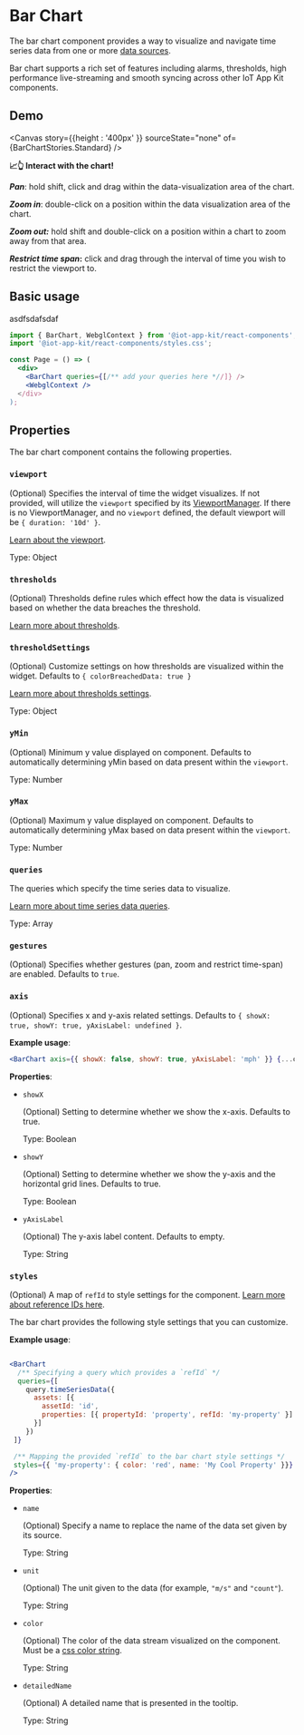

<Meta of={BarChartStories} />

# Bar Chart

The bar chart component provides a way to visualize and navigate time series data from one or more [data sources](http://localhost:6006/?path=/docs/core-datasources--docs).

Bar chart supports a rich set of features including alarms, thresholds, high performance live-streaming and smooth syncing across other IoT App Kit components.

## Demo

<Canvas  story={{height : '400px' }}  sourceState="none" of={BarChartStories.Standard} />

**📈👆 Interact with the chart!**

**_Pan_**: hold shift, click and drag within the data-visualization area of the chart.

**_Zoom in_**: double-click on a position within the data visualization area of the chart.

**_Zoom out:_** hold shift and double-click on a position within a chart to zoom away from that area.

**_Restrict time span_:** click and drag through the interval of time you wish to restrict the viewport to.

## Basic usage
asdfsdafsdaf


```jsx
import { BarChart, WebglContext } from '@iot-app-kit/react-components';
import '@iot-app-kit/react-components/styles.css';

const Page = () => (
  <div>
    <BarChart queries={[/** add your queries here *//]} />
    <WebglContext />
  </div>
);
```

## Properties

The bar chart component contains the following properties.

### `viewport`

(Optional) Specifies the interval of time the widget visualizes. If not provided, will utilize the `viewport` specified by its [ViewportManager](http://localhost:6006/?path=/docs/components-viewportmanager--docs).
If there is no ViewportManager, and no `viewport` defined, the default viewport will be `{ duration: '10d' }`.

[Learn about the viewport](/docs/core-viewport--docs).

Type: Object

### `thresholds`

(Optional) Thresholds define rules which effect how the data is visualized based on whether the data breaches the threshold.

[Learn more about thresholds](/docs/core-thresholds--docs#thresholds).

### `thresholdSettings`

(Optional) Customize settings on how thresholds are visualized within the widget. Defaults to `{ colorBreachedData: true }`

[Learn more about thresholds settings](/docs/core-thresholds--docs#thresholdsettings).

Type: Object

### `yMin`
(Optional) Minimum y value displayed on component. Defaults to automatically determining yMin based on data present within the `viewport`.

Type: Number

### `yMax`
(Optional) Maximum y value displayed on component. Defaults to automatically determining yMax based on data present within the `viewport`.

Type: Number

### `queries`

The queries which specify the time series data to visualize.

[Learn more about time series data queries](/docs/core-time-series-data--docs).

Type: Array

### `gestures`

(Optional) Specifies whether gestures (pan, zoom and restrict time-span) are enabled. Defaults to `true`.

### `axis`

(Optional) Specifies x and y-axis related settings. Defaults to `{ showX: true, showY: true, yAxisLabel: undefined }`.

__Example usage__:
```jsx
<BarChart axis={{ showX: false, showY: true, yAxisLabel: 'mph' }} {...otherFields} />
```

__Properties__:

- `showX`

  (Optional) Setting to determine whether we show the x-axis. Defaults to true.

  Type: Boolean

- `showY`

  (Optional) Setting to determine whether we show the y-axis and the horizontal grid lines. Defaults to true.

  Type: Boolean

- `yAxisLabel`

  (Optional) The y-axis label content. Defaults to empty.

  Type: String

### `styles`

(Optional) A map of `refId` to style settings for the component. [Learn more about reference IDs here](/docs/core-styles--docs).

The bar chart provides the following style settings that you can customize.

__Example usage__:
```jsx

<BarChart
  /** Specifying a query which provides a `refId` */
  queries={[
    query.timeSeriesData({
      assets: [{
        assetId: 'id',
        properties: [{ propertyId: 'property', refId: 'my-property' }]
      }]
    })
 ]}

 /** Mapping the provided `refId` to the bar chart style settings */
 styles={{ 'my-property': { color: 'red', name: 'My Cool Property' }}}
/>

```

__Properties__:

* `name`

    (Optional) Specify a name to replace the name of the data set given by its source.

    Type: String

* `unit`

    (Optional) The unit given to the data (for example, `"m/s"` and `"count"`).

    Type: String

* `color`

    (Optional) The color of the data stream visualized on the component. Must be a [css color string](https://www.w3schools.com/howto/default.asp).

    Type: String

* `detailedName`

    (Optional) A detailed name that is presented in the tooltip.

    Type: String

